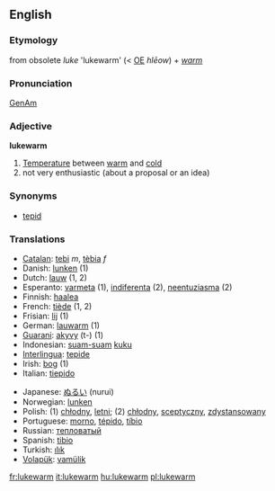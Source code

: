 ==English==

=== Etymology ===
from obsolete ''luke'' 'lukewarm' (< [[w:Old English|OE]] ''hl&#275;ow'') + ''[[warm]]''

=== Pronunciation ===
[[w:General American|GenAm]] {{IPA|[&#716;luk&#712;w&#596;&#633;m]}}

=== Adjective ===
'''lukewarm'''

# [[Temperature]] between [[warm]] and [[cold]]
# not very enthusiastic (about a proposal or an idea)

=== Synonyms ===
*[[tepid]]

=== Translations ===
{{top}}<!--languages from A to I go here-->
*[[Catalan]]: [[tebi]] ''m'', [[tèbia]] ''f''
*Danish: [[lunken]] (1)
*Dutch: [[lauw]] (1, 2)
*Esperanto: [[varmeta]] (1), [[indiferenta]] (2), [[neentuziasma]] (2)
*Finnish: [[haalea]]
*French: [[tiède]] (1, 2)
*Frisian: [[lij]] (1)
*German: [[lauwarm]] (1)
*[[Guarani]]: [[akyvy]] (t-) (1)
*Indonesian: [[suam-suam]] [[kuku]]
*[[Interlingua]]: [[tepide]]
*Irish: [[bog]] (1)
*Italian: [[tiepido]]
{{mid}}<!--languages from J to Z go here-->
*Japanese: [[ぬるい]] (nurui)
*Norwegian: [[lunken]]
*Polish: (1) [[chłodny]], [[letni]]; (2) [[chłodny]], [[sceptyczny]], [[zdystansowany]]
*Portuguese: [[morno]], [[tépido]], [[tíbio]]
*Russian: [[тепловатый]]
*Spanish: [[tibio]]
*Turkish: [[ılık]]
*[[Volapük]]: [[vamülik]]
{{bottom}}

[[fr:lukewarm]]
[[it:lukewarm]]
[[hu:lukewarm]]
[[pl:lukewarm]]
